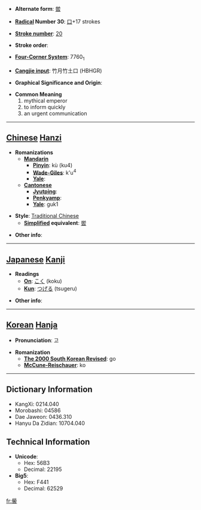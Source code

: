 * '''Alternate form''': [[喾]]

* '''[[Wiktionary:Chinese radical index| Radical]] Number 30''': [[Wiktionary:Chinese radical index 口|口]]+17 strokes

* '''[[Wiktionary:Chinese total strokes index|Stroke number]]''': [[Wiktionary:Chinese total strokes index 20|20]]

* '''Stroke order''': 

* '''[[Wiktionary:Chinese four corner index|Four-Corner System]]''': 7760<sub>1</sub>

* '''[[Wiktionary:Chinese Cangjie index|Cangjie input]]''': 竹月竹土口 (HBHGR)

* '''Graphical Significance and Origin''': 

* '''Common Meaning'''
*#mythical emperor
*# to inform quickly
*# an urgent communication


----

== [[Chinese]] [[Hanzi]] ==

* '''Romanizations'''
** '''[[Mandarin]]'''
*** '''[[Pinyin]]''': kù (ku4)
*** '''[[Wade-Giles]]''': k'u<sup>4</sup>
*** '''[[Yale]]''': 
** '''[[Cantonese]]'''
*** '''[[Jyutping]]''':
*** '''[[Penkyamp]]''': 
*** '''[[Yale]]''': guk1

* '''Style''': [[Traditional Chinese]] 
** '''[[Simplified Chinese|Simplified]] equivalent''': [[喾]]

* '''Other info''': 

----

== [[Japanese]] [[Kanji]] ==

* '''Readings'''
** '''[[On]]''': [[こく]] (koku)
** '''[[Kun]]''': [[つげる]] (tsugeru)

* '''Other info''':  

----

== [[Korean]] [[Hanja]] ==

* '''Pronunciation''': 고

* '''Romanization'''
** '''[[The 2000 South Korean Revised Romanization|The 2000 South Korean Revised]]''': go
** '''[[McCune-Reischauer]]''': ko

----

== Dictionary Information ==

* KangXi: 0214.040
* Morobashi: 04586
* Dae Jaweon: 0436.310
* Hanyu Da Zidian: 10704.040

== Technical Information ==

* '''Unicode''':
** Hex: 56B3
** Decimal: 22195
* '''Big5''':
** Hex: F441
** Decimal: 62529

[[fr:嚳]]